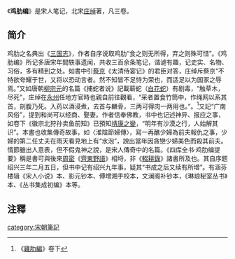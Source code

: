 《'''鸡肋编'''》是宋人笔记，北宋[[庄绰|庄绰]]著，凡三卷。

==简介==
鸡肋之名典出《[[三国志|三国志]]》，作者自序说取鸡肋“食之则无所得，弃之则殊可惜”。《鸡肋编》所记多唐宋年間轶事遗闻，共收三百余条笔记，谐谑有趣，记史实、名物、习俗，多有精到之处。如書中引[[蔡京|蔡京]]《太清侍宴记》的君臣对答，庄绰斥蔡京“不特欲夸耀于世，又将以恐动言者。然不知皆不足恃为荣也，而适足以为国家之辱焉。”又如唐朝[[柳宗元|柳宗元]]的名篇《捕蛇者说》記載蕲蛇（[[白花蛇|白花蛇]]）有剧毒，“触草木，尽死”，庄绰在[[永州|永州]]任地方官時也親自前往觀看，“采者置食竹筒中，作绳网以系其首，剖腹乃死。入药以酒浸煮，去首与麟骨，三两可得肉一两用也。”。<ref>《[[s:雞肋編/卷下|雞肋編]]》卷下</ref>又記“广南风俗”，提到和尚可以经商、娶妻。作者信奉佛教，书中也记述神异、报应之事，如卷下《徽宗北狩孙卖鱼前知》已預知[[靖康之變|靖康之變]]，“明年有沙漠之行，人始解其识”。本書也收集傳奇故事，如〈淮陰節婦傳〉，寫一再醮少婦為前夫報仇之事，少婦的第二任丈夫在雨天看見地上有“水泡”，說出當年因貪戀少婦美色而殺其前夫。情節雖出人意表，但不假鬼神之說，是宋人傳奇中的名篇。《四库全书·鸡肋编提要》稱是書可與後來[[周密|周密]]《[[齊東野語|齊東野語]]》相埒，非《[[輟耕錄|輟耕錄]]》諸書所及也。其自序题绍兴三年二月五日，但书中记有绍兴九年事，疑其“书成之后又续有所增”。有涵芬楼辑《宋人小说》本、影元钞本、傅增湘手校本，文澜阁补钞本，《琳琅秘室丛书》本、《丛书集成初编》本等。

==注釋==
{{reflist}}
{{wikisource}}
[[category:宋朝筆記|category:宋朝筆記]]